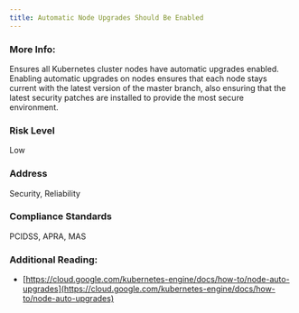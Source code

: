 ```yaml
---
title: Automatic Node Upgrades Should Be Enabled
---
```


### More Info:

Ensures all Kubernetes cluster nodes have automatic upgrades enabled. Enabling automatic upgrades on nodes ensures that each node stays current with the latest version of the master branch, also ensuring that the latest security patches are installed to provide the most secure environment.

### Risk Level

Low

### Address

Security, Reliability

### Compliance Standards

PCIDSS, APRA, MAS

### Additional Reading:

- [https://cloud.google.com/kubernetes-engine/docs/how-to/node-auto-upgrades](https://cloud.google.com/kubernetes-engine/docs/how-to/node-auto-upgrades)
